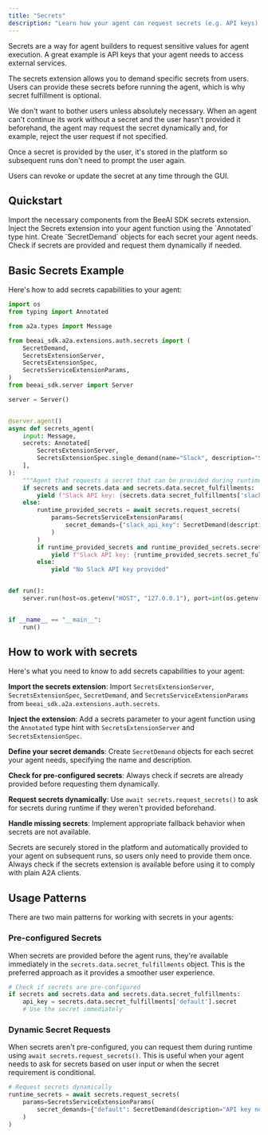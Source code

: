 ```yaml
---
title: "Secrets"
description: "Learn how your agent can request secrets (e.g. API keys) to be provided by the user."
---
```


Secrets are a way for agent builders to request sensitive values for agent execution. A great example is API keys that your agent needs to access external services.

The secrets extension allows you to demand specific secrets from users. Users can provide these secrets before running the agent, which is why secret fulfillment is optional.

We don't want to bother users unless absolutely necessary. When an agent can't continue its work without a secret and the user hasn't provided it beforehand, the agent may request the secret dynamically and, for example, reject the user request if not specified.

Once a secret is provided by the user, it's stored in the platform so subsequent runs don't need to prompt the user again.

<Tip>
Users can revoke or update the secret at any time through the GUI.
</Tip>

## Quickstart

<Steps>
<Step title="Import the Secrets extension">
Import the necessary components from the BeeAI SDK secrets extension.
</Step>

<Step title="Add secrets parameter to your agent">
Inject the Secrets extension into your agent function using the `Annotated` type hint.
</Step>

<Step title="Define your secret demands">
Create `SecretDemand` objects for each secret your agent needs.
</Step>

<Step title="Handle secret fulfillment">
Check if secrets are provided and request them dynamically if needed.
</Step>
</Steps>

## Basic Secrets Example

Here's how to add secrets capabilities to your agent:

```python
import os
from typing import Annotated

from a2a.types import Message

from beeai_sdk.a2a.extensions.auth.secrets import (
    SecretDemand,
    SecretsExtensionServer,
    SecretsExtensionSpec,
    SecretsServiceExtensionParams,
)
from beeai_sdk.server import Server

server = Server()


@server.agent()
async def secrets_agent(
    input: Message,
    secrets: Annotated[
        SecretsExtensionServer,
        SecretsExtensionSpec.single_demand(name="Slack", description="Slack API key"),
    ],
):
    """Agent that requests a secret that can be provided during runtime"""
    if secrets and secrets.data and secrets.data.secret_fulfillments:
        yield f"Slack API key: {secrets.data.secret_fulfillments['slack_api_key'].secret}"
    else:
        runtime_provided_secrets = await secrets.request_secrets(
            params=SecretsServiceExtensionParams(
                secret_demands={"slack_api_key": SecretDemand(description="I really need Slack Key", name="Slack")}
            )
        )
        if runtime_provided_secrets and runtime_provided_secrets.secret_fulfillments:
            yield f"Slack API key: {runtime_provided_secrets.secret_fulfillments['slack_api_key'].secret}"
        else:
            yield "No Slack API key provided"


def run():
    server.run(host=os.getenv("HOST", "127.0.0.1"), port=int(os.getenv("PORT", 8000)))


if __name__ == "__main__":
    run()
```

## How to work with secrets

Here's what you need to know to add secrets capabilities to your agent:

**Import the secrets extension**: Import `SecretsExtensionServer`, `SecretsExtensionSpec`, `SecretDemand`, and `SecretsServiceExtensionParams` from `beeai_sdk.a2a.extensions.auth.secrets`.

**Inject the extension**: Add a secrets parameter to your agent function using the `Annotated` type hint with `SecretsExtensionServer` and `SecretsExtensionSpec`.

**Define your secret demands**: Create `SecretDemand` objects for each secret your agent needs, specifying the name and description.

**Check for pre-configured secrets**: Always check if secrets are already provided before requesting them dynamically.

**Request secrets dynamically**: Use `await secrets.request_secrets()` to ask for secrets during runtime if they weren't provided beforehand.

**Handle missing secrets**: Implement appropriate fallback behavior when secrets are not available.

<Tip>
Secrets are securely stored in the platform and automatically provided to your agent on subsequent runs, so users only need to provide them once.
</Tip>

<Warning>
Always check if the secrets extension is available before using it to comply with plain A2A clients.
</Warning>

## Usage Patterns

There are two main patterns for working with secrets in your agents:

### Pre-configured Secrets

When secrets are provided before the agent runs, they're available immediately in the `secrets.data.secret_fulfillments` object. This is the preferred approach as it provides a smoother user experience.

```python
# Check if secrets are pre-configured
if secrets and secrets.data and secrets.data.secret_fulfillments:
    api_key = secrets.data.secret_fulfillments['default'].secret
    # Use the secret immediately
```

### Dynamic Secret Requests

When secrets aren't pre-configured, you can request them during runtime using `await secrets.request_secrets()`. This is useful when your agent needs to ask for secrets based on user input or when the secret requirement is conditional.

```python
# Request secrets dynamically
runtime_secrets = await secrets.request_secrets(
    params=SecretsServiceExtensionParams(
        secret_demands={"default": SecretDemand(description="API key needed", name="API Key")}
    )
)
```
